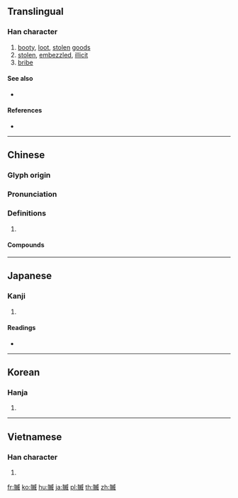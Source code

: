 {{character info/new}}
{{also|赃}}
==Translingual==

===Han character===
{{Han char|rn=154|rad=貝|as=14|sn=21|four=63850|canj=BCIMS|ids=⿰貝臧}}

# [[booty]], [[loot]], [[stolen]] [[good]]s
# [[stolen]], [[embezzle]]d, [[illicit]]
# [[bribe]]

====See also====
* {{l|mul|臟}} <!-- visually similar -->

====References====
* {{Han ref|kx=1213.020|dkj=36962|dj=1679.170|hdz=63660.010|uh=8D13|ud=36115|bh=C542|bd=50498}}

----

==Chinese==
{{zh-forms|s=赃|alt=贜}}

===Glyph origin===
{{Han etym}}

===Pronunciation===
{{zh-pron
|m=zāng
|c=zong1
|mn=qz,tw,xm,zz:chng/qz,tw,xm,zz:chong
|mn_note=chng - vernacular; chong - literary
|mc=y
|oc=y
|cat=n,a
}}

===Definitions===
{{zh-hanzi}}

# {{rfdef|zh}}

====Compounds====
{{zh-der|人贓俱獲|併贓拿賊|併贓治罪|倒贓|分贓|坐地分贓|并贓拿敗|拿賊拿贓|拿賊見贓|栽贓|濫吏贓官|真贓|真贓實犯|真贓正賊|誣盜插贓|貪贓|貪贓壞法|貪贓枉法|買物栽贓|賊贓|贓仗|贓埋|贓官|贓款|贓汙|贓汙狼藉|贓物|贓物罪|贓誣|贓證|贓車|贓銀|起贓|追贓|過贓犯法|領贓}}

----

==Japanese==

===Kanji===
{{ja-kanji|grade=|rs=貝14}}

# {{defn|lang=ja|sort=貝14}}

====Readings====
* {{ja-readings|on=[[ぞう]] (zō), [[そう]] (sō)|kun=[[かくす]] (kakusu)|nanori=}}

----

==Korean==

===Hanja===
{{ko-hanja|hangeul=장|eumhun=|rv=jang|mr=chang|y=cang}}

# {{defn|lang=ko|sort=貝14}}

----

==Vietnamese==

===Han character===
{{vi-readings|rs=貝14| hanviet = tang}}

# {{defn|lang=vi|sort=貝14}}

[[fr:贓]]
[[ko:贓]]
[[hu:贓]]
[[ja:贓]]
[[pl:贓]]
[[th:贓]]
[[zh:贓]]